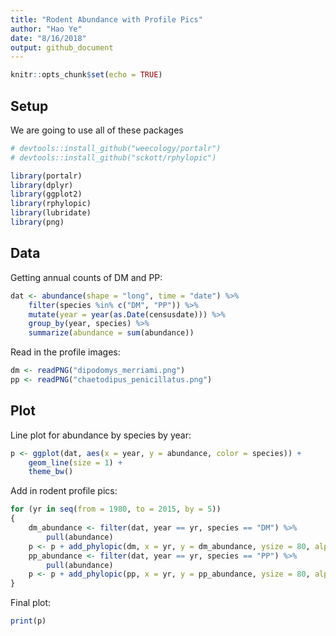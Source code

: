 ```yaml
---
title: "Rodent Abundance with Profile Pics"
author: "Hao Ye"
date: "8/16/2018"
output: github_document
---
```


```r
knitr::opts_chunk$set(echo = TRUE)
```

## Setup

We are going to use all of these packages
```r
# devtools::install_github("weecology/portalr")
# devtools::install_github("sckott/rphylopic")

library(portalr)
library(dplyr)
library(ggplot2)
library(rphylopic)
library(lubridate)
library(png)
```

## Data

Getting annual counts of DM and PP:
```r
dat <- abundance(shape = "long", time = "date") %>%
    filter(species %in% c("DM", "PP")) %>%
    mutate(year = year(as.Date(censusdate))) %>%
    group_by(year, species) %>%
    summarize(abundance = sum(abundance))
```

Read in the profile images:
```r
dm <- readPNG("dipodomys_merriami.png")
pp <- readPNG("chaetodipus_penicillatus.png")
```

## Plot

Line plot for abundance by species by year:
```r
p <- ggplot(dat, aes(x = year, y = abundance, color = species)) + 
    geom_line(size = 1) + 
    theme_bw()
```

Add in rodent profile pics:
```r
for (yr in seq(from = 1980, to = 2015, by = 5))
{
    dm_abundance <- filter(dat, year == yr, species == "DM") %>%
        pull(abundance)
    p <- p + add_phylopic(dm, x = yr, y = dm_abundance, ysize = 80, alpha = 0.4)
    pp_abundance <- filter(dat, year == yr, species == "PP") %>%
        pull(abundance)
    p <- p + add_phylopic(pp, x = yr, y = pp_abundance, ysize = 80, alpha = 0.4)
}
```

Final plot:
```r
print(p)
```
